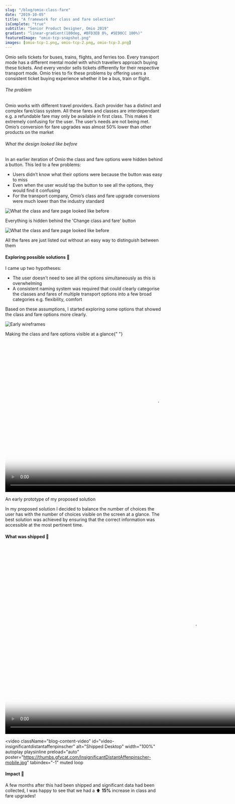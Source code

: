```yaml
---
slug: "/blog/omio-class-fare"
date: "2019-10-05"
title: "A framework for class and fare selection"
isComplete: "true"
subtitle: "Senior Product Designer, Omio 2019"
gradient: "linear-gradient(180deg, #BFD3EB 0%, #5E90CC 100%)"
featuredImage: "omio-tcp-snapshot.png"
images: [omio-tcp-1.png, omio-tcp-2.png, omio-tcp-3.png]
---
```


Omio sells tickets for buses, trains, flights, and ferries too. Every transport mode has a different mental model with which travellers approach buying these tickets. And every vendor sells tickets differently for their respective transport mode. Omio tries to fix these problems by offering users a consistent ticket buying experience whether it be a bus, train or flight.

###### The problem

Omio works with different travel providers. Each provider has a distinct and complex fare/class system. All these fares and classes are interdependant e.g. a refundable fare may only be available in first class. This makes it extremely confusing for the user. The user’s needs are not being met. Omio’s conversion for fare upgrades was almost 50% lower than other products on the market

###### What the design looked like before

In an earlier iteration of Omio the class and fare options were hidden behind a button. This led to a few problems:

- Users didn’t know what their options were because the button was easy to miss
- Even when the user would tap the button to see all the options, they would find it confusing
- For the transport company, Omio’s class and fare upgrade conversions were much lower than the industry standard

<div className="blog-content-image-container">
  <img
    src="https://res.cloudinary.com/dzrqeyspq/image/upload/v1621782213/omio-tcp-1_lqmfg4.png"
    className="blog-content-image"
    alt="What the class and fare page looked like before"
  />
</div>
<p className="image-caption">
  Everything is hidden behind the 'Change class and fare' button
</p>

<div className="blog-content-image-container">
  <img
    src="https://res.cloudinary.com/dzrqeyspq/image/upload/v1621782213/omio-tcp-2_efed3p.png"
    className="blog-content-image"
    alt="What the class and fare page looked like before"
  />
</div>
<p className="image-caption">
  All the fares are just listed out without an easy way to distinguish between
  them
</p>

#### Exploring possible solutions 🔮

I came up two hypotheses:

- The user doesn't need to see all the options simultaneously as this is overwhelming
- A consistent naming system was required that could clearly categorise the classes and fares of multiple transport options into a few broad categories e.g. flexibility, comfort

Based on these assumptions, I started exploring some options that showed the class and fare options more clearly.

<div className="blog-content-image-container">
  <img
    src="https://res.cloudinary.com/dzrqeyspq/image/upload/v1621782344/omio-tcp-3_use8gg.png"
    className="blog-content-image"
    style="max-width: 100%; max-height: 580px;"
    alt="Early wireframes"
  />
</div>
<p className="image-caption">
  Making the class and fare options visible at a glance{" "}
</p>

<div className="blog-content-image-container">
  <video
    className="blog-content-video"
    id="video-annualpowerlessamericanavocet"
    alt="AccordionBCP GIF"
    height="480px"
    autoplay
    playsinline
    preload="auto"
    poster="https://thumbs.gfycat.com/AnnualPowerlessAmericanavocet-mobile.jpg"
    tabindex="-1"
    muted
    loop
  >
    <source
      src="https://giant.gfycat.com/AnnualPowerlessAmericanavocet.mp4"
      type="video/mp4"
    />
    <source
      src="https://thumbs.gfycat.com/AnnualPowerlessAmericanavocet-mobile.mp4"
      type="video/mp4"
    />
  </video>
</div>
<p className="image-caption">An early prototype of my proposed solution</p>

In my proposed solution I decided to balance the number of choices the user has with the number of choices visible on the screen at a glance. The best solution was achieved by ensuring that the correct information was accessible at the most pertinent time.

#### What was shipped 🚀

<div className="blog-content-image-container">
  <video
    className="blog-content-video"
    id="video-consideratequarrelsomegreendarnerdragonfly"
    alt="Shipped Mobile"
    height="600px"
    autoplay
    playsinline
    preload="auto"
    poster="https://thumbs.gfycat.com/ConsiderateQuarrelsomeGreendarnerdragonfly-mobile.jpg"
    tabindex="-1"
    muted
    loop
  >
    <source
      src="https://giant.gfycat.com/ConsiderateQuarrelsomeGreendarnerdragonfly.mp4"
      type="video/mp4"
    />
    <source
      src="https://thumbs.gfycat.com/ConsiderateQuarrelsomeGreendarnerdragonfly-mobile.mp4"
      type="video/mp4"
    />
  </video>
</div>

<video
  className="blog-content-video"
  id="video-insignificantdistantaffenpinscher"
  alt="Shipped Desktop"
  width="100%"
  autoplay
  playsinline
  preload="auto"
  poster="https://thumbs.gfycat.com/InsignificantDistantAffenpinscher-mobile.jpg"
  tabindex="-1"
  muted
  loop
>
  <source
    src="https://giant.gfycat.com/InsignificantDistantAffenpinscher.mp4"
    type="video/mp4"
  />
  <source
    src="https://thumbs.gfycat.com/InsignificantDistantAffenpinscher-mobile.mp4"
    type="video/mp4"
  />
</video>

#### Impact 🍪

A few months after this had been shipped and significant data had been collected, I was happy to see that we had a ⬆️ **15%** increase in class and fare upgrades!
